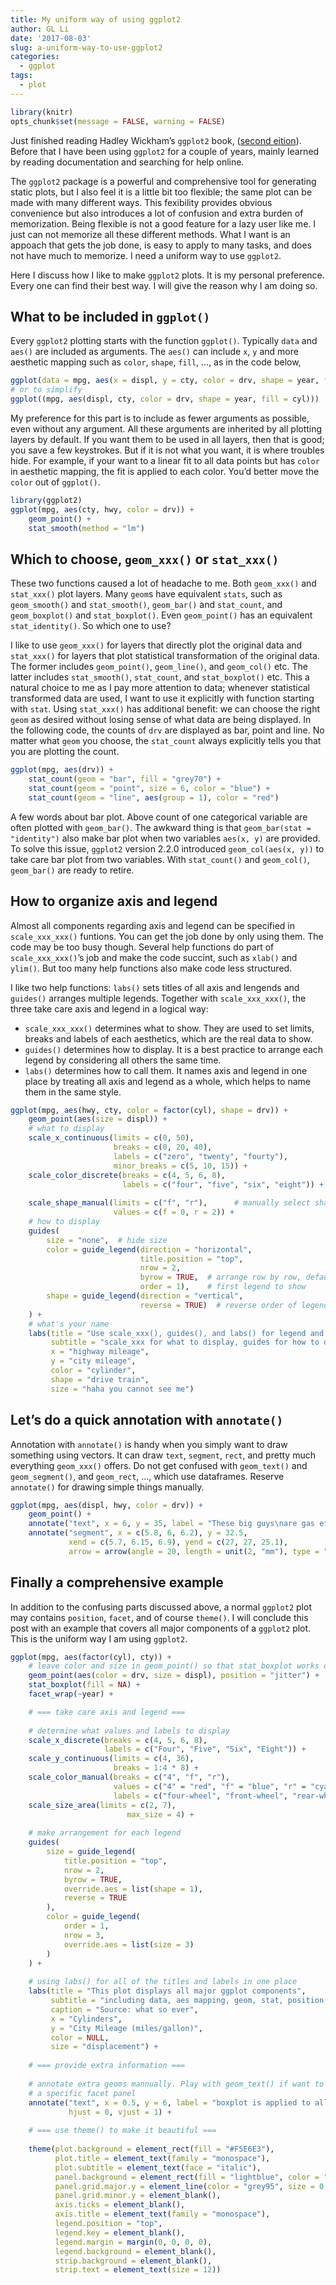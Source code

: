 ```yaml
---
title: My uniform way of using ggplot2
author: GL Li
date: '2017-08-03'
slug: a-uniform-way-to-use-ggplot2
categories:
  - ggplot
tags:
  - plot
---
```


```r
library(knitr)
opts_chunk$set(message = FALSE, warning = FALSE)
```

Just finished reading Hadley Wickham's ``ggplot2`` book, ([second eition](http://www.springer.com/us/book/9783319242750)). Before that I have been using ``ggplot2`` for a couple of years, mainly learned by reading documentation and searching for help online. 

The `ggplot2` package is a powerful and comprehensive tool for generating static plots, but I also feel it is a little bit too flexible; the same plot can be made with many different ways. This fexibility provides obvious convenience but also introduces a lot of confusion and extra burden of memorization. Being flexible is not a good feature for a lazy user like me. I just can not memorize all these different methods. What I want is an appoach that gets the job done, is easy to apply to many tasks, and does not have much to memorize. I need a uniform way to use `ggplot2`.

Here I discuss how I like to make `ggplot2` plots. It is my personal preference. Every one can find their best way. I will give the reason why I am doing so. 

## What to be included in ``ggplot()``
Every `ggplot2` plotting starts with the function ``ggplot()``. Typically `data` and `aes()` are included as arguments. The `aes()` can include `x`, `y` and more aesthetic mapping such as `color`, `shape`, `fill`, ..., as in the code below,

```r
ggplot(data = mpg, aes(x = displ, y = cty, color = drv, shape = year, fill = cyl))
# or to simplify
ggplot((mpg, aes(displ, cty, color = drv, shape = year, fill = cyl)))
```

My preference for this part is to include as fewer arguments as possible, even without any argument. All these arguments are inherited by all plotting layers by default. If you want them to be used in all layers, then that is good; you save a few keystrokes. But if it is not what you want, it is where troubles hide. For example, if your want to a linear fit to all data points but has `color` in aesthetic mapping, the fit is applied to each color. You'd better move the `color` out of `ggplot()`. 

```r
library(ggplot2)
ggplot(mpg, aes(cty, hwy, color = drv)) +
    geom_point() +
    stat_smooth(method = "lm")
```


## Which to choose, `geom_xxx()` or `stat_xxx()`
These two functions caused a lot of headache to me. Both `geom_xxx()` and `stat_xxx()` plot layers. Many `geom`s have equivalent `stats`, such as `geom_smooth()` and `stat_smooth()`, `geom_bar()` and `stat_count`, and `geom_boxplot()` and `stat_boxplot()`. Even `geom_point()` has an equivalent `stat_identity()`. So which one to use? 

I like to use `geom_xxx()` for layers that directly plot the original data and `stat_xxx()` for layers that plot statistical transformation of the original data. The former includes `geom_point()`, `geom_line()`, and `geom_col()` etc. The latter includes `stat_smooth()`, `stat_count`, and `stat_boxplot()` etc. This a natural choice to me as I pay more attention to data; whenever statistical transformed data are used, I want to use it explicitly with function starting with `stat`. Using `stat_xxx()` has additional benefit: we can choose the right `geom` as desired without losing sense of what data are being displayed. In the following code, the counts of `drv` are displayed as bar, point and line. No matter what `geom` you choose, the `stat_count` always explicitly tells you that you are plotting the count. 

```r
ggplot(mpg, aes(drv)) +
    stat_count(geom = "bar", fill = "grey70") +
    stat_count(geom = "point", size = 6, color = "blue") +
    stat_count(geom = "line", aes(group = 1), color = "red")
```

A few words about bar plot. Above count of one categorical variable are often plotted with `geom_bar()`. The awkward thing is that `geom_bar(stat = "identity")` also make bar plot when two variables `aes(x, y)` are provided. To solve this issue, `ggplot2` version 2.2.0 introduced `geom_col(aes(x, y))` to take care bar plot from two variables. With `stat_count()` and `geom_col()`, `geom_bar()` are ready to retire.


## How to organize axis and legend
Almost all components regarding axis and legend can be specified in `scale_xxx_xxx()` funtions. You can get the job done by only using them. The code may be too busy though. Several help functions do part of `scale_xxx_xxx()`'s job and make the code succint, such as `xlab()` and `ylim()`. But too many help functions also make code less structured.

I like two help functions: `labs()` sets titles of all axis and lengends and `guides()` arranges multiple legends. Together with `scale_xxx_xxx()`, the three take care axis and legend in a logical way:

- `scale_xxx_xxx()` determines what to show. They are used to set limits, breaks and labels of each aesthetics, which are the real data to show.
- `guides()` determines how to display. It is a best practice to arrange each legend by considering all others the same time. 
- `labs()` determines how to call them. It names axis and legend in one place by treating all axis and legend as a whole, which helps to name them in the same style. 

```r
ggplot(mpg, aes(hwy, cty, color = factor(cyl), shape = drv)) +
    geom_point(aes(size = displ)) +
    # what to display
    scale_x_continuous(limits = c(0, 50),
                       breaks = c(0, 20, 40),
                       labels = c("zero", "twenty", "fourty"), 
                       minor_breaks = c(5, 10, 15)) +
    scale_color_discrete(breaks = c(4, 5, 6, 8), 
                         labels = c("four", "five", "six", "eight")) + # asign colors by default
                                    
    scale_shape_manual(limits = c("f", "r"),      # manually select shape
                       values = c(f = 0, r = 2)) +
    # how to display
    guides(
        size = "none",  # hide size
        color = guide_legend(direction = "horizontal",
                             title.position = "top",
                             nrow = 2,
                             byrow = TRUE,  # arrange row by row, default is by column
                             order = 1),    # first legend to show
        shape = guide_legend(direction = "vertical",
                             reverse = TRUE)  # reverse order of legend keys
    ) +
    # what's your name
    labs(title = "Use scale_xxx(), guides(), and labs() for legend and axis",
         subtitle = "scale_xxx for what to display, guides for how to display, labs for how to name",
         x = "highway mileage",
         y = "city mileage", 
         color = "cylinder", 
         shape = "drive train", 
         size = "haha you cannot see me") 

```

## Let's do a quick annotation with `annotate()`
Annotation with ``annotate()`` is handy when you simply want to draw something using vectors. It can draw `text`, `segment`, `rect`, and pretty much everything `geom_xxx()` offers. Do not get confused with `geom_text()` and `geom_segment()`, and `geom_rect`, ..., which use dataframes. Reserve `annotate()` for drawing simple things manually.

```r
ggplot(mpg, aes(displ, hwy, color = drv)) +
    geom_point() +
    annotate("text", x = 6, y = 35, label = "These big guys\nare gas efficient.") +
    annotate("segment", x = c(5.8, 6, 6.2), y = 32.5, 
             xend = c(5.7, 6.15, 6.9), yend = c(27, 27, 25.1),
             arrow = arrow(angle = 20, length = unit(2, "mm"), type = "closed"))
```

## Finally a comprehensive example
In addition to the confusing parts discussed above, a normal `ggplot2` plot may contains `position`, `facet`, and of course `theme()`. I will conclude this post with an example that covers all major components of a `ggplot2` plot. This is the uniform way I am using `ggplot2`.

```r
ggplot(mpg, aes(factor(cyl), cty)) +
    # leave color and size in geom_point() so that stat_boxplot works on all data
    geom_point(aes(color = drv, size = displ), position = "jitter") +
    stat_boxplot(fill = NA) + 
    facet_wrap(~year) +

    # === take care axis and legend ===
    
    # determine what values and labels to display
    scale_x_discrete(breaks = c(4, 5, 6, 8),
                     labels = c("Four", "Five", "Six", "Eight")) +
    scale_y_continuous(limits = c(4, 36),
                       breaks = 1:4 * 8) +
    scale_color_manual(breaks = c("4", "f", "r"),
                       values = c("4" = "red", "f" = "blue", "r" = "cyan"),
                       labels = c("four-wheel", "front-wheel", "rear-wheel")) +
    scale_size_area(limits = c(2, 7),
                          max_size = 4) +
    
    # make arrangement for each legend
    guides(
        size = guide_legend(
            title.position = "top",
            nrow = 2,
            byrow = TRUE,
            override.aes = list(shape = 1),
            reverse = TRUE
        ),
        color = guide_legend(
            order = 1,
            nrow = 3,
            override.aes = list(size = 3)
        )
    ) +
    
    # using labs() for all of the titles and labels in one place
    labs(title = "This plot displays all major ggplot components",
         subtitle = "including data, aes mapping, geom, stat, position, facet, scale, guides, annotaion, and theme",
         caption = "Source: what so ever",
         x = "Cylinders",
         y = "City Mileage (miles/gallon)",
         color = NULL,
         size = "displacement") +
    
    # === provide extra information ===
    
    # annotate extra geoms mannually. Play with geom_text() if want to label in
    # a specific facet panel
    annotate("text", x = 0.5, y = 6, label = "boxplot is applied to all data", 
             hjust = 0, vjust = 1) +
    
    # === use theme() to make it beautiful ===
    
    theme(plot.background = element_rect(fill = "#F5E6E3"),
          plot.title = element_text(family = "monospace"),
          plot.subtitle = element_text(face = "italic"),
          panel.background = element_rect(fill = "lightblue", color = "red"),
          panel.grid.major.y = element_line(color = "grey95", size = 0.2),
          panel.grid.minor.y = element_blank(),
          axis.ticks = element_blank(),
          axis.title = element_text(family = "monospace"),
          legend.position = "top",
          legend.key = element_blank(),
          legend.margin = margin(0, 0, 0, 0),
          legend.background = element_blank(),
          strip.background = element_blank(),
          strip.text = element_text(size = 12))
```

